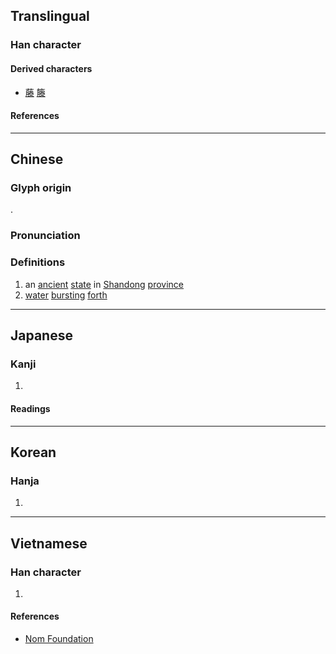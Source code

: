 {{character info/new}}
==Translingual==

===Han character===
{{Han char|rn=85|rad=水|as=10|sn=13|four=79232|canj=BFQE|ids=⿰月𣳾}}

====Derived characters====
* [[藤]] [[籐]]

====References====
{{Han ref|kx=0643.070|dkj=18036|dj=1050.140|hdz=32108.210|uh=6ED5}}

----

==Chinese==
{{zh-forms}}

===Glyph origin===
{{Han etym}}
{{Han compound|朕|水|c1=p|c2=s|t2=water|ls=psc}}.

===Pronunciation===
{{zh-pron
|m=téng
|c=tang4
|mn=têng
|mc=y
|oc=y
|ma=
|cat=pn,n
}}

===Definitions===
{{zh-hanzi}}

# an [[ancient]] [[state]] in [[Shandong]] [[province]]
# [[water]] [[burst]]ing [[forth]]

----

==Japanese==

===Kanji===
{{ja-kanji|grade=|rs=水10}}

# {{defn|lang=ja|sort=水10}}

====Readings====
{{ja-readings
|on=とう
|kun=わく
}}

----

==Korean==

===Hanja===
{{ko-hanja|등}}

# {{defn|lang=ko|sort=水10}}

----

==Vietnamese==

===Han character===
{{vi-readings|rs=水10|reading=đằng}}

# {{defn|lang=vi|sort=水10}}

====References====
* [http://nomfoundation.org/common/nom_details.php?codepoint=6ed5 Nom Foundation]